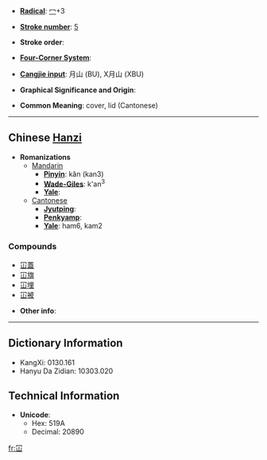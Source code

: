 * '''[[Wiktionary:Chinese radical index| Radical]]''': [[Wiktionary:Chinese radical index 冖|冖]]+3

* '''[[Wiktionary:Chinese total strokes index|Stroke number]]''': [[Wiktionary:Chinese total strokes index 5|5]]

* '''Stroke order''': 

* '''[[Wiktionary:Chinese four corner index|Four-Corner System]]''': 

* '''[[Wiktionary:Chinese Cangjie index|Cangjie input]]''': 月山 (BU), X月山 (XBU)

* '''Graphical Significance and Origin''': 

* '''Common Meaning''': cover, lid (Cantonese)

----

== Chinese [[Hanzi]] ==

* '''Romanizations'''
** [[Mandarin]]
*** '''[[Pinyin]]''': kǎn (kan3)
*** '''[[Wade-Giles]]''': k'an<sup>3</sup>
*** '''[[Yale]]''': 
**[[Cantonese]]
***'''[[Jyutping]]''':
***'''[[Penkyamp]]''': 
***'''[[Yale]]''': ham6, kam2

===Compounds===
*[[冚蓋]]
*[[冚旗]]
*[[冚埋]]
*[[冚被]]

* '''Other info''': 

----

== Dictionary Information ==

* KangXi: 0130.161
* Hanyu Da Zidian: 10303.020

== Technical Information ==

* '''Unicode''':
** Hex: 519A
** Decimal: 20890

[[fr:冚]]